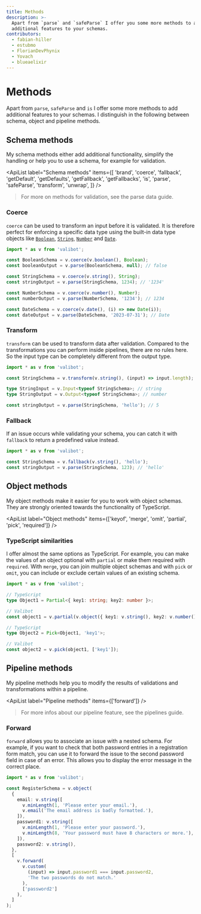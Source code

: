```yaml
---
title: Methods
description: >-
  Apart from `parse` and `safeParse` I offer you some more methods to add
  additional features to your schemas.
contributors:
  - fabian-hiller
  - estubmo
  - FlorianDevPhynix
  - Yovach
  - blueaelixir
---
```



# Methods

Apart from <Link href="/api/parse/">`parse`</Link>, <Link href="/api/safeParse/">`safeParse`</Link> and <Link href="/api/is/">`is`</Link> I offer some more methods to add additional features to your schemas. I distinguish in the following between schema, object and pipeline methods.

## Schema methods

My schema methods either add additional functionality, simplify the handling or help you to use a schema, for example for validation.

<ApiList
  label="Schema methods"
  items={[
    'brand',
    'coerce',
    'fallback',
    'getDefault',
    'getDefaults',
    'getFallback',
    'getFallbacks',
    'is',
    'parse',
    'safeParse',
    'transform',
    'unwrap',
  ]}
/>

> For more on methods for validation, see the <Link href="/guides/parse-data/">parse data</Link> guide.

### Coerce

‎<Link href="/api/coerce/">`coerce`</Link> can be used to transform an input before it is validated. It is therefore perfect for enforcing a specific data type using the built-in data type objects like [`Boolean`](https://developer.mozilla.org/en-US/docs/Web/JavaScript/Reference/Global_Objects/Boolean), [`String`](https://developer.mozilla.org/en-US/docs/Web/JavaScript/Reference/Global_Objects/String/String), [`Number`](https://developer.mozilla.org/en-US/docs/Web/JavaScript/Reference/Global_Objects/Number/Number) and [`Date`](https://developer.mozilla.org/en-US/docs/Web/JavaScript/Reference/Global_Objects/Date/Date).

```ts
import * as v from 'valibot';

const BooleanSchema = v.coerce(v.boolean(), Boolean);
const booleanOutput = v.parse(BooleanSchema, null); // false

const StringSchema = v.coerce(v.string(), String);
const stringOutput = v.parse(StringSchema, 1234); // '1234'

const NumberSchema = v.coerce(v.number(), Number);
const numberOutput = v.parse(NumberSchema, '1234'); // 1234

const DateSchema = v.coerce(v.date(), (i) => new Date(i));
const dateOutput = v.parse(DateSchema, '2023-07-31'); // Date
```

### Transform

‎<Link href="/api/transform/">`transform`</Link> can be used to transform data after validation. Compared to the transformations you can perform inside <Link href="/guides/pipelines/">pipelines</Link>, there are no rules here. So the input type can be completely different from the output type.

```ts
import * as v from 'valibot';

const StringSchema = v.transform(v.string(), (input) => input.length);

type StringInput = v.Input<typeof StringSchema>; // string
type StringOutput = v.Output<typeof StringSchema>; // number

const stringOutput = v.parse(StringSchema, 'hello'); // 5
```

### Fallback

If an issue occurs while validating your schema, you can catch it with <Link href="/api/fallback/">`fallback`</Link> to return a predefined value instead.

```ts
import * as v from 'valibot';

const StringSchema = v.fallback(v.string(), 'hello');
const stringOutput = v.parse(StringSchema, 123); // 'hello'
```

## Object methods

My object methods make it easier for you to work with object schemas. They are strongly oriented towards the functionality of TypeScript.

<ApiList
  label="Object methods"
  items={['keyof', 'merge', 'omit', 'partial', 'pick', 'required']}
/>

### TypeScript similarities

I offer almost the same options as TypeScript. For example, you can make the values of an object optional with <Link href="/api/partial/">`partial`</Link> or make them required with <Link href="/api/required/">`required`</Link>. With <Link href="/api/merge/">`merge`</Link>, you can join multiple object schemas and with <Link href="/api/pick/">`pick`</Link> or <Link href="/api/omit/">`omit`</Link>, you can include or exclude certain values of an existing schema.

```ts
import * as v from 'valibot';

// TypeScript
type Object1 = Partial<{ key1: string; key2: number }>;

// Valibot
const object1 = v.partial(v.object({ key1: v.string(), key2: v.number() }));

// TypeScript
type Object2 = Pick<Object1, 'key1'>;

// Valibot
const object2 = v.pick(object1, ['key1']);
```

## Pipeline methods

My pipeline methods help you to modify the results of validations and transformations within a pipeline.

<ApiList label="Pipeline methods" items={['forward']} />

> For more infos about our pipeline feature, see the <Link href="/guides/pipelines/">pipelines</Link> guide.

### Forward

‎<Link href="/api/forward/">`forward`</Link> allows you to associate an issue with a nested schema. For example, if you want to check that both password entries in a registration form match, you can use it to forward the issue to the second password field in case of an error. This allows you to display the error message in the correct place.

```ts
import * as v from 'valibot';

const RegisterSchema = v.object(
  {
    email: v.string([
      v.minLength(1, 'Please enter your email.'),
      v.email('The email address is badly formatted.'),
    ]),
    password1: v.string([
      v.minLength(1, 'Please enter your password.'),
      v.minLength(8, 'Your password must have 8 characters or more.'),
    ]),
    password2: v.string(),
  },
  [
    v.forward(
      v.custom(
        (input) => input.password1 === input.password2,
        'The two passwords do not match.'
      ),
      ['password2']
    ),
  ]
);
```
